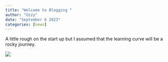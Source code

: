 ```yaml
---
title: "Welcome to Blogging "
author: "Ozzy"
date: "September 6 2023"
categories: [news]
---
```


A little rough on the start up but I assumed that the learning curve will be a rocky journey.

![](/jeep-off-road.gif)
